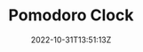 ---
slug: "pomodoro-clock"
title: "Pomodoro Clock"
description: "Pomodoro Clock is a productivity app. It helps you to stay focused and finish your tasks effectively."
techs:
  - "bootstrap"
  - "javascript"
  - "react"
date: "2022-10-31T13:51:13Z"
repoUrl: "https://github.com/PabloPicas0/Pomodoro-Clock"
homepageUrl: "https://pablopicas0.github.io/Pomodoro-Clock/"
banner: "./images/banner.jpg"
---